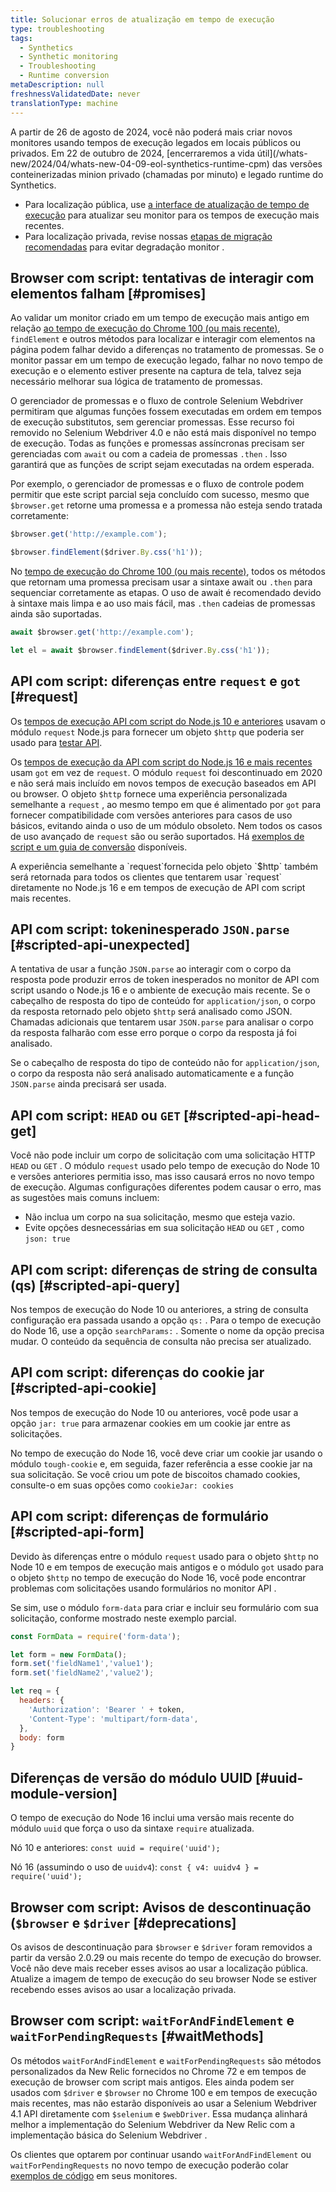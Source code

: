 ```yaml
---
title: Solucionar erros de atualização em tempo de execução
type: troubleshooting
tags:
  - Synthetics
  - Synthetic monitoring
  - Troubleshooting
  - Runtime conversion
metaDescription: null
freshnessValidatedDate: never
translationType: machine
---
```


<Callout variant="important">
  A partir de 26 de agosto de 2024, você não poderá mais criar novos monitores usando tempos de execução legados em locais públicos ou privados. Em 22 de outubro de 2024, [encerraremos a vida útil](/whats-new/2024/04/whats-new-04-09-eol-synthetics-runtime-cpm) das versões conteinerizadas minion privado (chamadas por minuto) e legado runtime do Synthetics.

  * Para localização pública, use [a interface de atualização de tempo de execução](/docs/synthetics/synthetic-monitoring/using-monitors/runtime-upgrade-ui/) para atualizar seu monitor para os tempos de execução mais recentes.
  * Para localização privada, revise nossas [etapas de migração recomendadas](/docs/synthetics/synthetic-monitoring/private-locations/job-manager-transition-guide/#monitorMigration) para evitar degradação monitor .
</Callout>

## Browser com script: tentativas de interagir com elementos falham [#promises]

Ao validar um monitor criado em um tempo de execução mais antigo em relação [ao tempo de execução do Chrome 100 (ou mais recente)](/docs/synthetics/synthetic-monitoring/scripting-monitors/synthetic-scripted-browser-reference-monitor-versions-chrome-100), `findElement` e outros métodos para localizar e interagir com elementos na página podem falhar devido a diferenças no tratamento de promessas. Se o monitor passar em um tempo de execução legado, falhar no novo tempo de execução e o elemento estiver presente na captura de tela, talvez seja necessário melhorar sua lógica de tratamento de promessas.

O gerenciador de promessas e o fluxo de controle Selenium Webdriver permitiram que algumas funções fossem executadas em ordem em tempos de execução substitutos, sem gerenciar promessas. Esse recurso foi removido no Selenium Webdriver 4.0 e não está mais disponível no tempo de execução. Todas as funções e promessas assíncronas precisam ser gerenciadas com `await` ou com a cadeia de promessas `.then` . Isso garantirá que as funções de script sejam executadas na ordem esperada.

Por exemplo, o gerenciador de promessas e o fluxo de controle podem permitir que este script parcial seja concluído com sucesso, mesmo que `$browser.get` retorne uma promessa e a promessa não esteja sendo tratada corretamente:

```js
$browser.get('http://example.com');

$browser.findElement($driver.By.css('h1'));
```

No [tempo de execução do Chrome 100 (ou mais recente)](/docs/synthetics/synthetic-monitoring/scripting-monitors/synthetic-scripted-browser-reference-monitor-versions-chrome-100), todos os métodos que retornam uma promessa precisam usar a sintaxe await ou `.then` para sequenciar corretamente as etapas. O uso de await é recomendado devido à sintaxe mais limpa e ao uso mais fácil, mas `.then` cadeias de promessas ainda são suportadas.

```js
await $browser.get('http://example.com');

let el = await $browser.findElement($driver.By.css('h1'));
```

## API com script: diferenças entre `request` e `got` [#request]

Os [tempos de execução API com script do Node.js 10 e anteriores](/docs/synthetics/synthetic-monitoring/using-monitors/manage-monitor-runtimes/#dependencies) usavam o módulo `request` Node.js para fornecer um objeto `$http` que poderia ser usado para [testar API](/docs/synthetics/synthetic-monitoring/scripting-monitors/write-synthetic-api-tests-legacy/).

Os [tempos de execução da API com script do Node.js 16 e mais recentes](/docs/synthetics/synthetic-monitoring/using-monitors/manage-monitor-runtimes/#apidependencies) usam `got` em vez de `request`. O módulo `request` foi descontinuado em 2020 e não será mais incluído em novos tempos de execução baseados em API ou browser. O objeto `$http` fornece uma experiência personalizada semelhante a `request` , ao mesmo tempo em que é alimentado por `got` para fornecer compatibilidade com versões anteriores para casos de uso básicos, evitando ainda o uso de um módulo obsoleto. Nem todos os casos de uso avançado de `request` são ou serão suportados. Há [exemplos de script e um guia de conversão](/docs/synthetics/synthetic-monitoring/scripting-monitors/write-synthetic-api-tests/) disponíveis.

<Callout variant="tip">
  A experiência semelhante a `request`fornecida pelo objeto `$http` também será retornada para todos os clientes que tentarem usar `request` diretamente no Node.js 16 e em tempos de execução de API com script mais recentes.
</Callout>

## API com script: tokeninesperado `JSON.parse` [#scripted-api-unexpected]

A tentativa de usar a função `JSON.parse` ao interagir com o corpo da resposta pode produzir erros de token inesperados no monitor de API com script usando o Node.js 16 e o ambiente de execução mais recente. Se o cabeçalho de resposta do tipo de conteúdo for `application/json`, o corpo da resposta retornado pelo objeto `$http` será analisado como JSON. Chamadas adicionais que tentarem usar `JSON.parse` para analisar o corpo da resposta falharão com esse erro porque o corpo da resposta já foi analisado.

Se o cabeçalho de resposta do tipo de conteúdo não for `application/json`, o corpo da resposta não será analisado automaticamente e a função `JSON.parse` ainda precisará ser usada.

## API com script: `HEAD` ou `GET` [#scripted-api-head-get]

Você não pode incluir um corpo de solicitação com uma solicitação HTTP `HEAD` ou `GET` . O módulo `request` usado pelo tempo de execução do Node 10 e versões anteriores permitia isso, mas isso causará erros no novo tempo de execução. Algumas configurações diferentes podem causar o erro, mas as sugestões mais comuns incluem:

* Não inclua um corpo na sua solicitação, mesmo que esteja vazio.
* Evite opções desnecessárias em sua solicitação `HEAD` ou `GET` , como `json: true`

## API com script: diferenças de string de consulta (qs) [#scripted-api-query]

Nos tempos de execução do Node 10 ou anteriores, a string de consulta configuração era passada usando a opção `qs:` . Para o tempo de execução do Node 16, use a opção `searchParams:` . Somente o nome da opção precisa mudar. O conteúdo da sequência de consulta não precisa ser atualizado.

## API com script: diferenças do cookie jar [#scripted-api-cookie]

Nos tempos de execução do Node 10 ou anteriores, você pode usar a opção `jar: true` para armazenar cookies em um cookie jar entre as solicitações.

No tempo de execução do Node 16, você deve criar um cookie jar usando o módulo `tough-cookie` e, em seguida, fazer referência a esse cookie jar na sua solicitação. Se você criou um pote de biscoitos chamado cookies, consulte-o em suas opções como `cookieJar: cookies`

## API com script: diferenças de formulário [#scripted-api-form]

Devido às diferenças entre o módulo `request` usado para o objeto `$http` no Node 10 e em tempos de execução mais antigos e o módulo `got` usado para o objeto `$http` no tempo de execução do Node 16, você pode encontrar problemas com solicitações usando formulários no monitor API .

Se sim, use o módulo `form-data` para criar e incluir seu formulário com sua solicitação, conforme mostrado neste exemplo parcial.

```js
const FormData = require('form-data');

let form = new FormData();
form.set('fieldName1','value1');
form.set('fieldName2','value2');

let req = {
  headers: {
    'Authorization': 'Bearer ' + token,
    'Content-Type': 'multipart/form-data',
  },
  body: form
}
```

## Diferenças de versão do módulo UUID [#uuid-module-version]

O tempo de execução do Node 16 inclui uma versão mais recente do módulo `uuid` que força o uso da sintaxe `require` atualizada.

Nó 10 e anteriores: `const uuid = require('uuid');`

Nó 16 (assumindo o uso de `uuidv4`): `const { v4: uuidv4 } = require('uuid');`

## Browser com script: Avisos de descontinuação (`$browser` e `$driver` [#deprecations]

Os avisos de descontinuação para `$browser` e `$driver` foram removidos a partir da versão 2.0.29 ou mais recente do tempo de execução do browser. Você não deve mais receber esses avisos ao usar a localização pública. Atualize a imagem de tempo de execução do seu browser Node se estiver recebendo esses avisos ao usar a localização privada.

## Browser com script: `waitForAndFindElement` e `waitForPendingRequests` [#waitMethods]

Os métodos `waitForAndFindElement` e `waitForPendingRequests` são métodos personalizados da New Relic fornecidos no Chrome 72 e em tempos de execução de browser com script mais antigos. Eles ainda podem ser usados com `$driver` e `$browser` no Chrome 100 e em tempos de execução mais recentes, mas não estarão disponíveis ao usar a Selenium Webdriver 4.1 API diretamente com `$selenium` e `$webDriver`. Essa mudança alinhará melhor a implementação do Selenium Webdriver da New Relic com a implementação básica do Selenium Webdriver .

Os clientes que optarem por continuar usando `waitForAndFindElement` ou `waitForPendingRequests` no novo tempo de execução poderão colar [exemplos de código](/docs/synthetics/synthetic-monitoring/scripting-monitors/synthetic-scripted-browser-reference-monitor-versions-chrome-100/#waitForAndFindElement) em seus monitores.
